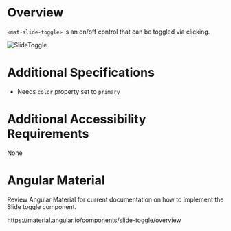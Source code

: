 
<Meta title="Wiki/Slide-toggle" />

# **Overview**

`<mat-slide-toggle>` is an on/off control that can be toggled via clicking.

<img src={SlideToggle} alt="SlideToggle" />

# **Additional Specifications**

- Needs `color` property set to `primary`

# **Additional Accessibility Requirements**

None

# **Angular Material**

Review Angular Material for current documentation on how to implement the Slide toggle component.

https://material.angular.io/components/slide-toggle/overview
